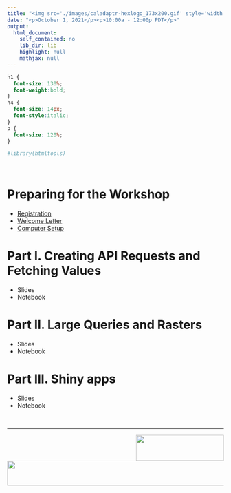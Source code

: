 ```yaml
---
title: "<img src='./images/caladaptr-hexlogo_173x200.gif' style='width:130px; height:150px; float:right;'/><span style='color:#777; font-size:60%; font-style:italic;'>Workshop:</span><br/>Working with Cal-Adapt Climate Data in R"
date: "<p>October 1, 2021</p><p>10:00a - 12:00p PDT</p>"
output:
  html_document:
    self_contained: no
    lib_dir: lib
    highlight: null
    mathjax: null
---
```


```css
h1 {
  font-size: 130%;
  font-weight:bold;
}
h4 {
  font-size: 14px;
  font-style:italic;
}
p {
  font-size: 120%;
}
```

```r
#library(htmltools)
```

\

# Preparing for the Workshop

- [Registration](https://forms.gle/KQLNV5u8GPVsn7ez5){target="_blank" rel="noopener"}
- [Welcome Letter](welcome.html)  
- [Computer Setup](setup.html)

# Part I. Creating API Requests and Fetching Values

- Slides  
- Notebook

# Part II. Large Queries and Rasters

- Slides  
- Notebook

# Part III. Shiny apps

- Slides  
- Notebook

\

<hr/>

<div>

<img src="images/cal-adapt-logo.svg" style="height:60px; width:204px; float:right;">

<a href="http://igis.ucanr.edu/" target="_blank"><img src="./images/igis-logo_550x58x256.png" style="width:550px; height:58px;"/></a>

</div>
<div style="clear:both;"></div>





